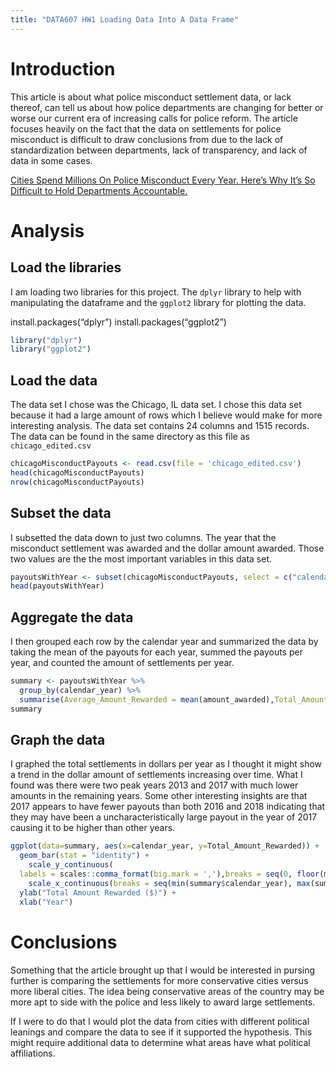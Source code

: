 ```yaml
---
title: "DATA607 HW1 Loading Data Into A Data Frame"
---
```


# Introduction

This article is about what police misconduct settlement data, or lack thereof, can tell us about how police departments are changing for better or worse our current era of increasing calls for police reform. The article focuses heavily on the fact that the data on settlements for police misconduct is difficult to draw conclusions from due to the lack of standardization between departments, lack of transparency, and lack of data in some cases.

[Cities Spend Millions On Police Misconduct Every Year. Here's Why It's So Difficult to Hold Departments Accountable.](https://fivethirtyeight.com/features/police-misconduct-costs-cities-millions-every-year-but-thats-where-the-accountability-ends/)

# Analysis

## Load the libraries

I am loading two libraries for this project. The `dplyr` library to help with manipulating the dataframe and the `ggplot2` library for plotting the data. 

install.packages("dplyr")
install.packages("ggplot2")

```r
library("dplyr")
library("ggplot2")
```

## Load the data

The data set I chose was the Chicago, IL data set. I chose this data set because it had a large amount of rows which I believe would make for more interesting analysis. The data set contains 24 columns and 1515 records. The data can be found in the same directory as this file as `chicago_edited.csv`

```r
chicagoMisconductPayouts <- read.csv(file = 'chicago_edited.csv')
head(chicagoMisconductPayouts)
nrow(chicagoMisconductPayouts)
```
## Subset the data

I subsetted the data down to just two columns. The year that the misconduct settlement was awarded and the dollar amount awarded. Those two values are the the most important variables in this data set.

```r
payoutsWithYear <- subset(chicagoMisconductPayouts, select = c("calendar_year", "amount_awarded"))
head(payoutsWithYear)
```
## Aggregate the data

I then grouped each row by the calendar year and summarized the data by taking the mean of the payouts for each year, summed the payouts per year, and counted the amount of settlements per year.

```r
summary <- payoutsWithYear %>%
  group_by(calendar_year) %>%
  summarise(Average_Amount_Rewarded = mean(amount_awarded),Total_Amount_Rewarded = sum(amount_awarded), Number_Of_Settlements = n())
summary
```

## Graph the data

I graphed the total settlements in dollars per year as I thought it might show a trend in the dollar amount of settlements increasing over time. What I found was there were two peak years 2013 and 2017 with much lower amounts in the remaining years. Some other interesting insights are that 2017 appears to have fewer payouts than both 2016 and 2018 indicating that they may have been a uncharacteristically large payout in the year of 2017 causing it to be higher than other years.

```r
ggplot(data=summary, aes(x=calendar_year, y=Total_Amount_Rewarded)) + 
  geom_bar(stat = "identity") +
    scale_y_continuous(
  labels = scales::comma_format(big.mark = ','),breaks = seq(0, floor(max(summary$Total_Amount_Rewarded)), by = 10000000)) +
    scale_x_continuous(breaks = seq(min(summary$calendar_year), max(summary$calendar_year), by = 1)) +
  ylab("Total Amount Rewarded ($)") +
  xlab("Year")


```

# Conclusions

Something that the article brought up that I would be interested in pursing further is comparing the settlements for more conservative cities versus more liberal cities. The idea being conservative areas of the country may be more apt to side with the police and less likely to award large settlements.

If I were to do that I would plot the data from cities with different political leanings and compare the data to see if it supported the hypothesis. This might require additional data to determine what areas have what political affiliations.
